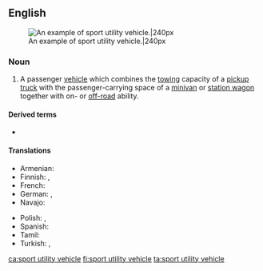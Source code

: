==English==
{{wikipedia}}
[[File:Wikitbss.jpg|thumb|An example of sport utility vehicle.|240px]]

===Noun===
{{en-noun|head=[[sport]] [[utility]] [[vehicle]]}}

# A passenger [[vehicle]] which combines the [[tow]]ing capacity of a [[pickup truck]] with the passenger-carrying space of a [[minivan]] or [[station wagon]] together with on- or [[off-road]] ability.

====Derived terms====
* {{l|en|SUV}} {{qualifier|abbreviation}}

====Translations====
{{trans-top|vehicle}}
* Armenian: {{qualifier|colloquial}} {{t|hy|ջիպ}}
* Finnish: {{t|fi|katumaasturi}}, {{t|fi|city-maasturi}}
* French: {{t|fr|véhicule utilitaire sport}}
* German: {{t|de|Geländelimousine|f}}, {{t|de|Sport Utility Vehicle|n}}
* Navajo: {{t|nv|chidí tsésǫʼí}}
{{trans-mid}}
* Polish: {{t|pl|samochód terenowy|m}}, {{t+|pl|terenówka|f}} {{qualifier|colloquial}}
* Spanish: {{t|es|vehículo utilitario deportivo|m}} {{qualifier|VUD}}
* Tamil: {{t-needed|ta}}
* Turkish: {{t|tr|spor amaçlı taşıt}}, {{t|tr|sport utility vehicle|n}}
{{trans-bottom}}

[[ca:sport utility vehicle]]
[[fi:sport utility vehicle]]
[[ta:sport utility vehicle]]